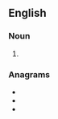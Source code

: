 ==English==

===Noun===
{{head|en|noun plural form}}

# {{plural of|paring|lang=en}}

===Anagrams===
* {{l|en|parsing}}
* {{l|en|rasping}}
* {{l|en|sparing}}